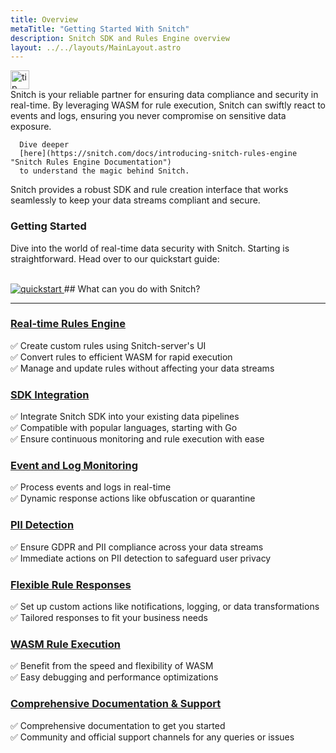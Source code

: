 ```yaml
---
title: Overview
metaTitle: "Getting Started With Snitch"
description: Snitch SDK and Rules Engine overview
layout: ../../layouts/MainLayout.astro
---
```




<Notification type="tip">
  <img src={tip} alt="tip" width="30px" height="30px" />
  <div class="prose-md prose-p:my-2 prose-a:text-purple-dark prose-a:underline prose-a:underline-offset-2">
      Snitch is your reliable partner for ensuring data compliance and security in real-time. By leveraging WASM for rule execution, Snitch can swiftly react to events and logs, ensuring you never compromise on sensitive data exposure.

      Dive deeper
      [here](https://snitch.com/docs/introducing-snitch-rules-engine "Snitch Rules Engine Documentation")
      to understand the magic behind Snitch.

  </div>
</Notification>

Snitch provides a robust SDK and rule creation interface that works seamlessly to keep your data streams compliant and secure.

### Getting Started

Dive into the world of real-time data security with Snitch. Starting is straightforward. Head over to our quickstart guide:

<br />
<a href="/en/getting-started/quick-start/" align="center">
  <img src={quickstart} alt="quickstart" />
</a>
## What can you do with Snitch?

---

### **[Real-time Rules Engine](/en/components/rules-engine/overview/)**

✅ Create custom rules using Snitch-server's UI<br/>
✅ Convert rules to efficient WASM for rapid execution<br/>
✅ Manage and update rules without affecting your data streams

### **[SDK Integration](/en/components/sdk/overview/)**

✅ Integrate Snitch SDK into your existing data pipelines<br/>
✅ Compatible with popular languages, starting with Go<br/>
✅ Ensure continuous monitoring and rule execution with ease

### **[Event and Log Monitoring](/en/components/monitor/event-log-monitoring/)**

✅ Process events and logs in real-time<br/>
✅ Dynamic response actions like obfuscation or quarantine

### **[PII Detection](/en/components/detection/pii-detection/)**

✅ Ensure GDPR and PII compliance across your data streams<br/>
✅ Immediate actions on PII detection to safeguard user privacy

### **[Flexible Rule Responses](/en/components/responses/overview/)**

✅ Set up custom actions like notifications, logging, or data transformations<br/>
✅ Tailored responses to fit your business needs

### **[WASM Rule Execution](/en/components/wasm/overview/)**

✅ Benefit from the speed and flexibility of WASM<br/>
✅ Easy debugging and performance optimizations

### **[Comprehensive Documentation & Support](/en/components/docs-support/)**

✅ Comprehensive documentation to get you started<br/>
✅ Community and official support channels for any queries or issues
